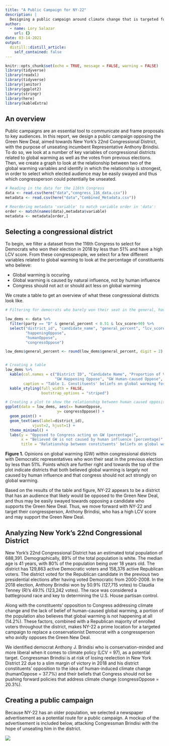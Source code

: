 ```yaml
---
title: "A Public Campaign for NY-22"
description: |
  Designing a public campaign around climate change that is targeted for maximum political effect for the opposing side of the proposal, using New York's 22nd district as an example.
author:
  - name: Lory Salazar
    url: {}
date: 03-14-2021
output:
  distill::distill_article:
    self_contained: false
---
```



```r
knitr::opts_chunk$set(echo = TRUE, message = FALSE, warning = FALSE)
library(tidyverse) 
library(readxl) 
library(tidyverse) 
library(janitor) 
library(ggplot2) 
library(stringr) 
library(here)
library(kableExtra)
```

## An overview
Public campaigns are an essential tool to communicate and frame proposals to key audiences. In this report, we design a public campaign opposing the Green New Deal, aimed towards New York's 22nd Congressional District, with the purpose of unseating incumbent Representative Anthony Brindisi. To do so, we look at a number of key variables of congressional districts related to global warming as well as the votes from previous elections. Then, we create a graph to look at the relationship between two of the global warming variables and identify in which the relationship is strongest, in order to select which elected audience may be easily swayed and thus which congressperson could potentially be unseated.


```r
# Reading in the data for the 116th Congress
data <- read.csv(here("data","congress_116_data.csv"))
metadata <- read.csv(here("data","Combined_Metadata.csv"))

# Reordering metadata 'variable' to match variable order in 'data':
order <- match(names(data),metadata$variable)
metadata <- metadata[order,]
```

## Selecting a congressional district
To begin, we filter a dataset from the 116th Congress to select for Democrats who won their election in 2018 by less than 51% and have a high LCV score. From these congresspeople, we select for a few different variables related to global warming to look at the percentage of constituents who believe:

- Global warming is occuring
- Global warming is caused by natural influence, not by human influence
- Congress should not act or should act less on global warming

We create a table to get an overview of what these congressional districts look like.

```r
# Filtering for democrats who barely won their seat in the general, have a high lcv score and have high opposition of key GW variables

low_dems <- data %>% 
  filter(party == "D" & general_percent < 0.51 & lcv_score>90) %>% 
  select("district_id", "candidate_name", "general_percent", "lcv_score", 
         "happeningOppose", 
         "humanOppose", 
         "congressOppose")

low_dems$general_percent <- round(low_dems$general_percent, digit = 2)


# Creating a table
low_dems %>% 
  kable(col.names = c("District ID", "Candidate Name", "Proportion of Votes Won", "LCV Score", 
                      "GW Happening Oppose", "GW Human-caused Oppose", "Congress Oppose"),
        caption = "Table 1. Constituents' beliefs on global warming for congressional districts with Democratic candidates who won their election by less than 51%." ) %>% 
  kable_styling(full_width = FALSE,
                bootstrap_options = "striped")

```


```r
# Creating a plot to show the relationship between human caused opposition and congress opposition
ggplot(data = low_dems, aes(x= humanOppose, 
                       y= congressOppose)) + 
  geom_point() +
  geom_text(aes(label=district_id),
            vjust=2, hjust=1) +
  theme_minimal() + 
  labs(y = "Opposed to Congress acting on GW (percentage)",
       x = "Believed GW is not caused by human influence (percentage)",
       title = "Relationship between constituents' beliefs on global warming (GW)\nvariables, by congressional districts")
```

**Figure 1.** Opinions on global warming (GW) within congressional districts with Democratic representatives who won their seat in the previous election by less than 51%. Points which are further right and towards the top of the plot indicate districts that both believed global warming is largely not caused by human influence and that congress should not act strongly on global warming.

Based on the results of the table and figure, NY-22 appears to be a district that has an audience that likely would be opposed to the Green New Deal, and thus may be easily swayed towards opposing a candidate who supports the Green New Deal. Thus, we move forward with NY-22 and target their congressperson, Anthony Brindisi, who has a high LCV score and may support the Green New Deal. 

## Analyzing New York's 22nd Congressional District

New York’s 22nd Congressional District has an estimated total population of 688,391. Demographically, 89% of the total population is white. The median age is 41 years, with 80% of the population being over 18 years old. The district has 129,863 active Democratic voters and 158,376 active Republican voters. The district voted for the Republican candidate in the previous two presidential elections after having voted Democratic from 2000-2008. In the 2018 election, Anthony Brindisi won by 50.9% (127,715 votes) to Claudia Tenney (R)'s 49.1% (123,242 votes). The race was considered a battleground race and key to determining the U.S. House partisan control. 

Along with the constituents’ opposition to Congress addressing climate change and the lack of belief of human-caused global warming, a portion of the population also believes that global warming is not happening at all (14.2%). These factors, combined with a Republican majority of enrolled voters throughout the district, makes NY-22 a prime location for a targeted campaign to replace a conservationist Democrat with a congressperson who avidly opposes the Green New Deal.

We identified democrat Anthony J. Brindisi who is conservation-minded and more liberal when it comes to climate policy (LCV = 97), as a potential target. 
Congressman Brindisi is at risk of losing reelection in New York District 22 due to a slim margin of victory in 2018 and his district constituents' opposition to the idea of human-induced climate change (humanOppose = 37.7%) and their beliefs that Congress should not be pushing forward policies that address climate change (congressOppose = 20.3%). 

## Creating a public campaign
Because NY-22 has an older population, we selected a newspaper advertisement as a potential route for a public campaign. A mockup of the advertisement is included below, attacking Congressman Brindisi with the hope of unseating him in the district. 


![](campaign.png)

